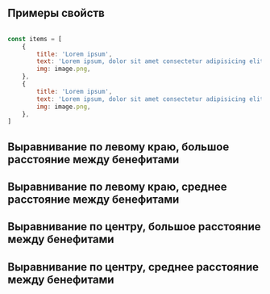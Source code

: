 
## Примеры свойств
``` javascript

const items = [
    {
        title: 'Lorem ipsum',
        text: 'Lorem ipsum, dolor sit amet consectetur adipisicing elit. Lorem ipsum, dolor sit amet consectetur adipisicing elit',
        img: image.png,
    },
    {
        title: 'Lorem ipsum',
        text: 'Lorem ipsum, dolor sit amet consectetur adipisicing elit. Lorem ipsum, dolor sit amet consectetur adipisicing elit',
        img: image.png,
    },
]
```

## Выравнивание по левому краю, большое расстояние между бенефитами
<Playground>
    <BenefitsPictures
        items={twoItems}
    />
</Playground>

<Playground>
    <BenefitsPictures
        items={threeItems}
    />
</Playground>

<Playground>
    <BenefitsPictures
        items={fourItems}
    />
</Playground>

## Выравнивание по левому краю, среднее расстояние между бенефитами

<Playground>
    <BenefitsPictures
        gridGap="medium"
        items={twoItems}
    />
</Playground>

<Playground>
    <BenefitsPictures
        gridGap="medium"
        items={threeItems}
    />
</Playground>

<Playground>
    <BenefitsPictures
        gridGap="medium"
        items={fourItems}
    />
</Playground>

## Выравнивание по центру, большое расстояние между бенефитами

<Playground>
    <BenefitsPictures
        hAlign="center"
        items={twoItems}
    />
</Playground>

<Playground>
    <BenefitsPictures
        hAlign="center"
        items={threeItems}
    />
</Playground>

<Playground>
    <BenefitsPictures
        hAlign="center"
        items={fourItems}
    />
</Playground>

## Выравнивание по центру, среднее расстояние между бенефитами

<Playground>
    <BenefitsPictures
        gridGap="medium"
        hAlign="center"
        items={twoItems}
    />
</Playground>

<Playground>
    <BenefitsPictures
        gridGap="medium"
        hAlign="center"
        items={threeItems}
    />
</Playground>

<Playground>
    <BenefitsPictures
        gridGap="medium"
        hAlign="center"
        items={fourItems}
    />
</Playground>
